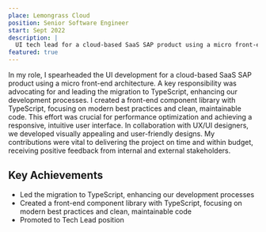 ```yaml
---
place: Lemongrass Cloud
position: Senior Software Engineer
start: Sept 2022
description: |
  UI tech lead for a cloud-based SaaS SAP product using a micro front-end architecture.
featured: true
---
```


In my role, I spearheaded the UI development for a cloud-based SaaS SAP product using a micro front-end architecture. <span className="not-prose text-blue-700 dark:text-blue-500">A key responsibility was advocating for and leading the migration to TypeScript, enhancing our development processes.</span> I created a front-end component library with TypeScript, focusing on modern best practices and clean, maintainable code. This effort was crucial for performance optimization and achieving a responsive, intuitive user interface. In collaboration with UX/UI designers, we developed visually appealing and user-friendly designs. My contributions were vital to delivering the project on time and within budget, receiving positive feedback from internal and external stakeholders.

## Key Achievements

- Led the migration to TypeScript, enhancing our development processes
- Created a front-end component library with TypeScript, focusing on modern best practices and clean, maintainable code
- Promoted to Tech Lead position
